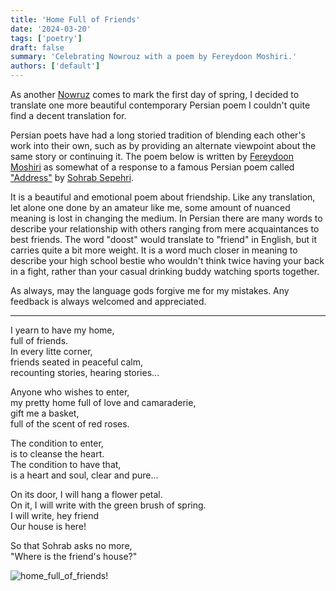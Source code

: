 ```yaml
---
title: 'Home Full of Friends'
date: '2024-03-20'
tags: ['poetry']
draft: false
summary: 'Celebrating Nowrouz with a poem by Fereydoon Moshiri.'
authors: ['default']
---
```


As another [Nowruz](https://en.wikipedia.org/wiki/Nowruz) comes to mark the first day of spring, I decided to
translate one more beautiful contemporary Persian poem I couldn't quite find a decent translation for.

Persian poets have had a long storied tradition of blending each other's work into their own, such as by providing
an alternate viewpoint about the same story or continuing it. The poem below is
written by
[Fereydoon Moshiri](https://en.wikipedia.org/wiki/Fereydoon_Moshiri)
as somewhat of a response to a famous Persian poem called
["Address"](https://www.bu.edu/pusteblume/5/farahmandfar-translating-sepehri.htm) by
[Sohrab Sepehri](https://en.wikipedia.org/wiki/Sohrab_Sepehri).

It is a beautiful and emotional poem about friendship. Like any translation, let alone one done by an amateur like
me, some amount of nuanced meaning is lost in changing the medium. In Persian there are many words to describe your
relationship with others ranging
from mere acquaintances to best friends. The word "doost" would translate to "friend" in English, but it carries
quite a bit more weight.
It is a word much closer in meaning to describe your high school bestie who wouldn't think twice having your
back in a fight, rather than your casual drinking buddy watching sports together.

As always, may the language gods forgive me for my mistakes. Any feedback is always welcomed and appreciated.

---

I yearn to have my home,\
full of friends.\
In every litte corner,\
friends seated in peaceful calm,\
recounting stories, hearing stories...

Anyone who wishes to enter,\
my pretty home full of love and camaraderie,\
gift me a basket,\
full of the scent of red roses.

The condition to enter,\
is to cleanse the heart.\
The condition to have that,\
is a heart and soul, clear and pure...

On its door, I will hang a flower petal.\
On it, I will write with the green brush of spring.\
I will write, hey friend\
Our house is here!

So that Sohrab asks no more,\
"Where is the friend's house?"

![home_full_of_friends!](/static/images/2024-03-home-full-of-friends.JPG)
